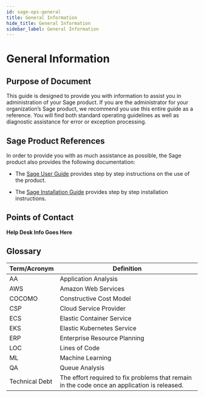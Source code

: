 ```yaml
---
id: sage-ops-general
title: General Information
hide_title: General Information
sidebar_label: General Information
---
```


# General Information

## Purpose of Document

This guide is designed to provide you with information to assist you in administration of your Sage product. If you are the administrator for your organization’s Sage product, we recommend you use this entire guide as a reference. You will find both standard operating guidelines as well as diagnostic assistance for error or exception processing.

## Sage Product References

In order to provide you with as much assistance as possible, the Sage product also provides the following documentation:

- The [Sage User Guide](sage-intro.mdx) provides step by step instructions on the use of the product.

- The [Sage Installation Guide](sage-install-intro.mdx) provides step by step installation instructions.

## Points of Contact

**Help Desk Info Goes Here**

## Glossary

| Term/Acronym   | Definition                                                                                   |
| -------------- | -------------------------------------------------------------------------------------------- |
| AA             | Application Analysis                                                                         |
| AWS            | Amazon Web Services                                                                          |
| COCOMO         | Constructive Cost Model                                                                      |
| CSP            | Cloud Service Provider                                                                       |
| ECS            | Elastic Container Service                                                                    |
| EKS            | Elastic Kubernetes Service                                                                   |
| ERP            | Enterprise Resource Planning                                                                 |
| LOC            | Lines of Code                                                                                |
| ML             | Machine Learning                                                                             |
| QA             | Queue Analysis                                                                               |
| Technical Debt | The effort required to fix problems that remain in the code once an application is released. |
